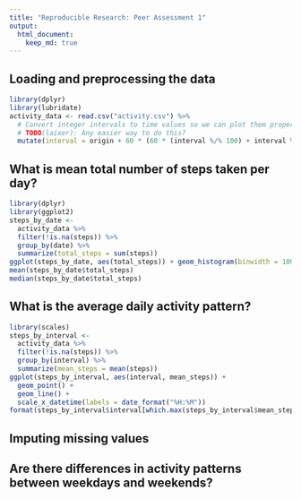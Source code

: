 ```yaml
---
title: "Reproducible Research: Peer Assessment 1"
output: 
  html_document:
    keep_md: true
---
```



## Loading and preprocessing the data

```r
library(dplyr)
library(lubridate)
activity_data <- read.csv("activity.csv") %>%
  # Convert integer intervals to time values so we can plot them properly.
  # TODO(laixer): Any easier way to do this?
  mutate(interval = origin + 60 * (60 * (interval %/% 100) + interval %% 100))
```

## What is mean total number of steps taken per day?

```r
library(dplyr)
library(ggplot2)
steps_by_date <- 
  activity_data %>% 
  filter(!is.na(steps)) %>% 
  group_by(date) %>% 
  summarize(total_steps = sum(steps))
ggplot(steps_by_date, aes(total_steps)) + geom_histogram(binwidth = 1000)
mean(steps_by_date$total_steps)
median(steps_by_date$total_steps)
```

## What is the average daily activity pattern?

```r
library(scales)
steps_by_interval <- 
  activity_data %>% 
  filter(!is.na(steps)) %>% 
  group_by(interval) %>% 
  summarize(mean_steps = mean(steps))
ggplot(steps_by_interval, aes(interval, mean_steps)) + 
  geom_point() + 
  geom_line() + 
  scale_x_datetime(labels = date_format("%H:%M"))
format(steps_by_interval$interval[which.max(steps_by_interval$mean_steps)], format = "%H:%M")
```


## Imputing missing values



## Are there differences in activity patterns between weekdays and weekends?
